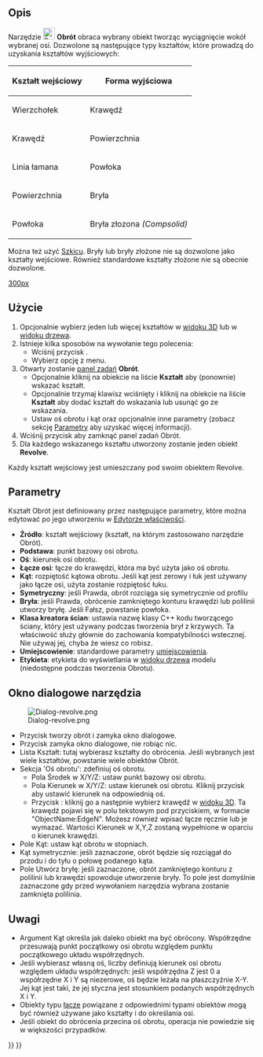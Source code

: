 <languages/>

{{Docnav/pl
|[[Part_Extrude/pl|Wyciągnięcie]]
|[[Part_Mirror/pl|Odbicie lustrzane]]
|[[Part_Workbench/pl|środowisko pracy Część]]
|IconL=Part_Extrude.svg
|IconR=Part_Mirror.svg
|IconC=Workbench_Part.svg
}}

{{GuiCommand/pl
|Name=Part Revolve
|Name/pl=Część: Obrót
|MenuLocation=Część → Obrót ...
|Workbenches=[[Part_Workbench/pl|Część]]
}}

<span id="Description"></span>
==Opis==

Narzędzie [[Image:Part_Revolve.svg|24px]] '''Obrót''' obraca wybrany obiekt tworząc wyciągnięcie wokół wybranej osi. Dozwolone są następujące typy kształtów, które prowadzą do uzyskania kształtów wyjściowych:

{| class="wikitable"
|-
!Kształt wejściowy
!Forma wyjściowa
|-
|Wierzchołek 
|Krawędź
|-
|Krawędź 
|Powierzchnia
|-
|Linia łamana 
|Powłoka
|-
|Powierzchnia
|Bryła
|-
|Powłoka 
|Bryła złozona ''(Compsolid)''
|}

Można też użyć [[Sketcher_Workbench/pl|Szkicu]]. Bryły lub bryły złożone nie są dozwolone jako kształty wejściowe. Również standardowe kształty złożone nie są obecnie dozwolone.

[[image:Part_Revolve_example.png|300px]]
{{Caption|Przykład obrotu}}

<span id="Usage"></span>
==Użycie==

# Opcjonalnie wybierz jeden lub więcej kształtów w [[3D_view/pl|widoku 3D]] lub w [[Tree_view/pl|widoku drzewa]].
# Istnieje kilka sposobów na wywołanie tego polecenia:
#* Wciśnij przycisk {{Button|[[Image:Part_Revolve.svg|16px]] [[Part_Revolve/pl|Obrót...]]}}.
#* Wybierz opcję {{MenuCommand|Część → [[Image:Part_Revolve.svg|16px]] Obrót...}} z menu.
# Otwarty zostanie [[Task_panel/pl|panel zadań]] '''Obrót'''.
#* Opcjonalnie kliknij na obiekcie na liście '''Kształt''' aby (ponownie) wskazać kształt.
#* Opcjonalnie trzymaj klawisz {{KEY|Shift}} wciśnięty i kliknij na obiekcie na liście '''Kształt''' aby dodać kształt do wskazania lub usunąć go ze wskazania.
#* Ustaw oś obrotu i kąt oraz opcjonalnie inne parametry (zobacz sekcję [[#Parametry|Parametry]] aby uzyskać więcej informacji).
# Wciśnij przycisk {{Button|OK}} aby zamknąć panel zadań Obrót.
# Dla każdego wskazanego kształtu utworzony zostanie jeden obiekt '''Revolve'''.

Każdy kształt wejściowy jest umieszczany pod swoim obiektem Revolve.

<span id="Parameters"></span>
==Parametry==

Kształt Obrót jest definiowany przez następujące parametry, które można edytować po jego utworzeniu w [[Property_editor/pl|Edytorze właściwości]].  
* '''Źródło''': kształt wejściowy (kształt, na którym zastosowano narzędzie Obrót).
* '''Podstawa''': punkt bazowy osi obrotu.
* '''Oś''': kierunek osi obrotu.
* '''Łącze osi''': łącze do krawędzi, która ma być użyta jako oś obrotu.
* '''Kąt''': rozpiętość kątowa obrotu. Jeśli kąt jest zerowy i łuk jest używany jako łącze osi, użyta zostanie rozpiętość łuku.
* '''Symetryczny''': jeśli Prawda, obrót rozciąga się symetrycznie od profilu
* '''Bryła''': jeśli Prawda, obrócenie zamkniętego konturu krawędzi lub polilinii utworzy bryłę. Jeśli Fałsz, powstanie powłoka.
* '''Klasa kreatora ścian''': ustawia nazwę klasy C++ kodu tworzącego ściany, który jest używany podczas tworzenia brył z krzywych. Ta właściwość służy głównie do zachowania kompatybilności wstecznej. Nie używaj jej, chyba że wiesz co robisz.
* '''Umiejscowienie''': standardowe parametry [[Placement/pl|umiejscowienia]].
* '''Etykieta''': etykieta do wyświetlania w [[Tree_view/pl|widoku drzewa]] modelu (niedostępne podczas tworzenia Obrotu).

<span id="Task_dialog"></span>
== Okno dialogowe narzędzia == 

[[Image:Dialog-revolve.png|thumb|right]]
* Przycisk {{Button|OK}} tworzy obrót i zamyka okno dialogowe.
* Przycisk {{Button|Anuluj}} zamyka okno dialogowe, nie robiąc nic.
* Lista Kształt: tutaj wybierasz kształty do obrócenia. Jeśli wybranych jest wiele kształtów, powstanie wiele obiektów Obrót.
* Sekcja 'Oś obrotu': zdefiniuj oś obrotu.
** Pola Środek w X/Y/Z: ustaw punkt bazowy osi obrotu.
** Pola Kierunek w X/Y/Z: ustaw kierunek osi obrotu. Kliknij przycisk aby ustawić kierunek na odpowiednią oś.
** Przycisk {{Button|Wybierz odniesienie}}: kliknij go a następnie wybierz krawędź w [[3D_view/pl|widoku 3D]]. Ta krawędź pojawi się w polu tekstowym pod przyciskiem, w formacie "ObjectName:EdgeN". Możesz również wpisać łącze ręcznie lub je wymazać. Wartości Kierunek w X,Y,Z zostaną wypełnione w oparciu o kierunek krawędzi.
* Pole Kąt: ustaw kąt obrotu w stopniach.
* Kąt symetrycznie: jeśli zaznaczone, obrót będzie się rozciągał do przodu i do tyłu o połowę podanego kąta.
* Pole Utwórz bryłę: jeśli zaznaczone, obrót zamkniętego konturu z polilinii lub krawędzi spowoduje utworzenie bryły. To pole jest domyślnie zaznaczone gdy przed wywołaniem narzędzia wybrana zostanie zamknięta polilinia.

<span id="Notes"></span>
==Uwagi==

* Argument Kąt określa jak daleko obiekt ma być obrócony. Współrzędne przesuwają punkt początkowy osi obrotu względem punktu początkowego układu współrzędnych.
* Jeśli wybierasz własną oś, liczby definiują kierunek osi obrotu względem układu współrzędnych: jeśli współrzędna Z jest 0 a współrzędne X i Y są niezerowe, oś będzie leżała na płaszczyźnie X-Y. Jej kąt jest taki, że jej styczna jest stosunkiem podanych współrzędnych X i Y.
* Obiekty typu [[App_Link/pl|łącze]] powiązane z odpowiednimi typami obiektów mogą być również używane jako kształty i do określania osi. {{Version/pl|0.20}}
* Jeśli obiekt do obrócenia przecina oś obrotu, operacja nie powiedzie się w większości przypadków.


{{Docnav/pl
|[[Part_Extrude/pl|Wyciągnięcie]]
|[[Part_Mirror/pl|Odbicie lustrzane]]
|[[Part_Workbench/pl|środowisko pracy Część]]
|IconL=Part_Extrude.svg
|IconR=Part_Mirror.svg
|IconC=Workbench_Part.svg
}}

{{Part Tools navi{{#translation:}}}}
{{Userdocnavi{{#translation:}}}}